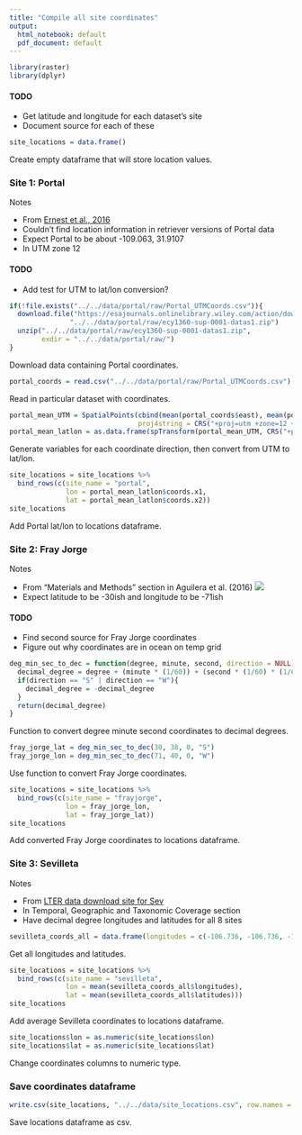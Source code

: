 ```yaml
---
title: "Compile all site coordinates"
output:
  html_notebook: default
  pdf_document: default
---
```


```r
library(raster)
library(dplyr)
```

#### TODO

* Get latitude and longitude for each dataset's site
* Document source for each of these

```r
site_locations = data.frame()
```
Create empty dataframe that will store location values. 

### Site 1: Portal

Notes

* From [Ernest et al., 2016](https://esajournals.onlinelibrary.wiley.com/doi/abs/10.1890/15-2115.1)
* Couldn't find location information in retriever versions of Portal data
* Expect Portal to be about -109.063, 31.9107
* In UTM zone 12

#### TODO 

* Add test for UTM to lat/lon conversion?

```r
if(!file.exists("../../data/portal/raw/Portal_UTMCoords.csv")){
  download.file("https://esajournals.onlinelibrary.wiley.com/action/downloadSupplement?doi=10.1890%2F15-2115.1&file=ecy1360-sup-0001-DataS1.zip", 
               "../../data/portal/raw/ecy1360-sup-0001-datas1.zip")
  unzip("../../data/portal/raw/ecy1360-sup-0001-datas1.zip", 
        exdir = "../../data/portal/raw/")
}
```
Download data containing Portal coordinates. 
```r
portal_coords = read.csv("../../data/portal/raw/Portal_UTMCoords.csv")
```
Read in particular dataset with coordinates. 
```r
portal_mean_UTM = SpatialPoints(cbind(mean(portal_coords$east), mean(portal_coords$north)), 
                                proj4string = CRS("+proj=utm +zone=12 +datum=WGS84"))
portal_mean_latlon = as.data.frame(spTransform(portal_mean_UTM, CRS("+proj=longlat +datum=WGS84")))
```
Generate variables for each coordinate direction, then convert from UTM to lat/lon. 
```r
site_locations = site_locations %>% 
  bind_rows(c(site_name = "portal", 
              lon = portal_mean_latlon$coords.x1, 
              lat = portal_mean_latlon$coords.x2))
site_locations
```
Add Portal lat/lon to locations dataframe. 

### Site 2: Fray Jorge

Notes

* From "Materials and Methods" section in Aguilera et al. (2016)
![](../../fray_jorge_location.png)
* Expect latitude to be -30ish and longitude to be -71ish

#### TODO

* Find second source for Fray Jorge coordinates
* Figure out why coordinates are in ocean on temp grid

```r
deg_min_sec_to_dec = function(degree, minute, second, direction = NULL){
  decimal_degree = degree + (minute * (1/60)) + (second * (1/60) * (1/60))
  if(direction == "S" | direction == "W"){
    decimal_degree = -decimal_degree
  }
  return(decimal_degree)
}
```
Function to convert degree minute second coordinates to decimal degrees. 
```r
fray_jorge_lat = deg_min_sec_to_dec(30, 38, 0, "S")
fray_jorge_lon = deg_min_sec_to_dec(71, 40, 0, "W")
```
Use function to convert Fray Jorge coordinates. 
```r
site_locations = site_locations %>% 
  bind_rows(c(site_name = "frayjorge", 
              lon = fray_jorge_lon, 
              lat = fray_jorge_lat))
site_locations
```
Add converted Fray Jorge coordinates to locations dataframe. 


### Site 3: Sevilleta

Notes

* From [LTER data download site for Sev](https://portal.lternet.edu/nis/metadataviewer?packageid=knb-lter-sev.8.297972)
* In Temporal, Geographic and Taxonomic Coverage section
* Have decimal degree longitudes and latitudes for all 8 sites

```r
sevilleta_coords_all = data.frame(longitudes = c(-106.736, -106.736, -106.927, -106.927, -107.03, -106.535, -106.523, -106.631), latitudes = c(34.3331, 34.3331, 34.296, 34.269, 34.418, 34.368, 34.4146, 34.3348))
```
Get all longitudes and latitudes. 
```r
site_locations = site_locations %>% 
  bind_rows(c(site_name = "sevilleta", 
              lon = mean(sevilleta_coords_all$longitudes), 
              lat = mean(sevilleta_coords_all$latitudes)))
site_locations
```
Add average Sevilleta coordinates to locations dataframe. 
```r
site_locations$lon = as.numeric(site_locations$lon)
site_locations$lat = as.numeric(site_locations$lat)
```
Change coordinates columns to numeric type. 

### Save coordinates dataframe

```r
write.csv(site_locations, "../../data/site_locations.csv", row.names = FALSE)
```
Save locations dataframe as csv. 